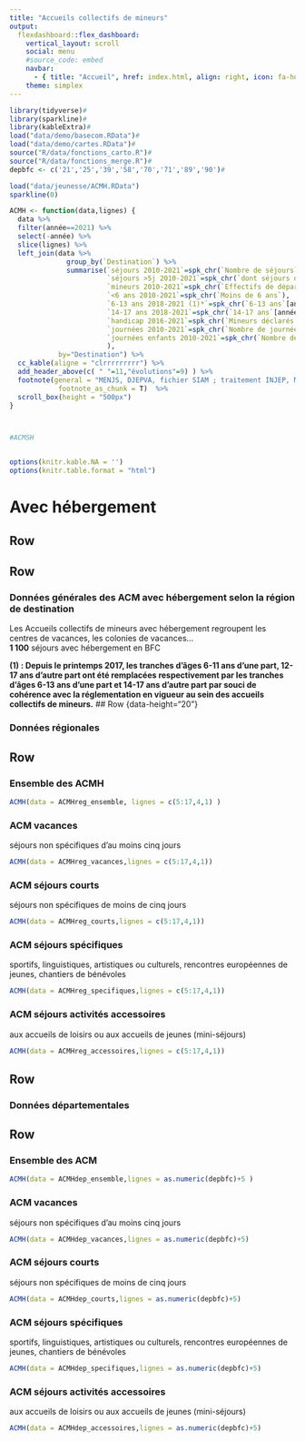 ```yaml
---
title: "Accueils collectifs de mineurs"
output: 
  flexdashboard::flex_dashboard:
    vertical_layout: scroll
    social: menu
    #source_code: embed
    navbar:
      - { title: "Accueil", href: index.html, align: right, icon: fa-home }
    theme: simplex
---
```


```r

library(tidyverse)#
library(sparkline)#
library(kableExtra)#
load("data/demo/basecom.RData")#
load("data/demo/cartes.RData")#
source("R/data/fonctions_carto.R")#
source("R/data/fonctions_merge.R")#
depbfc <- c('21','25','39','58','70','71','89','90')#

load("data/jeunesse/ACMH.RData")
sparkline(0)

ACMH <- function(data,lignes) {
  data %>% 
  filter(année==2021) %>%
  select(-année) %>%
  slice(lignes) %>%
  left_join(data %>% 
              group_by(`Destination`) %>%
              summarise(`séjours 2010-2021`=spk_chr(`Nombre de séjours`),
                        `séjours >5j 2010-2021`=spk_chr(`dont séjours de cinq jours ou plus`),
                        `mineurs 2010-2021`=spk_chr(`Effectifs de départs de mineurs`),
                        `<6 ans 2010-2021`=spk_chr(`Moins de 6 ans`),
                        `6-13 ans 2018-2021 (1)*`=spk_chr(`6-13 ans`[année>2017]),
                        `14-17 ans 2018-2021`=spk_chr(`14-17 ans`[année>2017]),
                        `handicap 2016-2021`=spk_chr(`Mineurs déclarés en situation de handicap`[année>2015]),
                        `journées 2010-2021`=spk_chr(`Nombre de journées`),
                        `journées enfants 2010-2021`=spk_chr(`Nombre de journées enfants`)
                        ),
            by="Destination") %>%
  cc_kable(aligne = "clrrrrrrrrr") %>%
  add_header_above(c( " "=11,"évolutions"=9) ) %>%
  footnote(general = "MENJS, DJEPVA, fichier SIAM ; traitement INJEP, MEDES", general_title = "Source : ",
            footnote_as_chunk = T)  %>%
  scroll_box(height = "500px")
}



#ACMSH


options(knitr.kable.NA = '')
options(knitr.table.format = "html")
```


# Avec hébergement {data-orientation="rows" height="30" data-icon="fa-bed" font-size="25px"}

## Row {data-height="20"}

## Row {data-height="100"}

### Données générales des ACM avec hébergement selon la région de destination

Les Accueils collectifs de mineurs avec hébergement regroupent les centres de vacances, les colonies de vacances...\
**1 100** séjours avec hébergement en BFC

**(1) : Depuis le printemps 2017, les tranches d'âges 6-11 ans d'une part, 12-17 ans d'autre part ont été remplacées respectivement par les tranches d'âges 6-13 ans d'une part et 14-17 ans d'autre part par souci de cohérence avec la réglementation en vigueur au sein des accueils collectifs de mineurs.**
## Row {data-height="20"}

### Données régionales

## Row {.tabset .tabset-fade .tabset-pills data-height="500"}

### Ensemble des ACMH

```r

ACMH(data = ACMHreg_ensemble, lignes = c(5:17,4,1) )

```

### ACM vacances
séjours non spécifiques d'au moins cinq jours
```r

ACMH(data = ACMHreg_vacances,lignes = c(5:17,4,1))

```

### ACM séjours courts
séjours non spécifiques de moins de cinq jours
```r

ACMH(data = ACMHreg_courts,lignes = c(5:17,4,1))

```

### ACM séjours spécifiques 
sportifs, linguistiques, artistiques ou culturels, rencontres européennes de jeunes, chantiers de bénévoles
```r

ACMH(data = ACMHreg_specifiques,lignes = c(5:17,4,1))

```

### ACM séjours activités accessoires
aux accueils de loisirs ou aux accueils de jeunes (mini-séjours)
```r

ACMH(data = ACMHreg_accessoires,lignes = c(5:17,4,1))

```


## Row {data-height="20"} 

### Données départementales

## Row {.tabset .tabset-fade .tabset-pills data-height="500"}

### Ensemble des ACM

```r

ACMH(data = ACMHdep_ensemble,lignes = as.numeric(depbfc)+5 )

```

### ACM vacances
séjours non spécifiques d'au moins cinq jours
```r

ACMH(data = ACMHdep_vacances,lignes = as.numeric(depbfc)+5)

```

### ACM séjours courts
séjours non spécifiques de moins de cinq jours
```r

ACMH(data = ACMHdep_courts,lignes = as.numeric(depbfc)+5)

```

### ACM séjours spécifiques 
sportifs, linguistiques, artistiques ou culturels, rencontres européennes de jeunes, chantiers de bénévoles
```r

ACMH(data = ACMHdep_specifiques,lignes = as.numeric(depbfc)+5)

```

### ACM séjours activités accessoires
aux accueils de loisirs ou aux accueils de jeunes (mini-séjours)
```r

ACMH(data = ACMHdep_accessoires,lignes = as.numeric(depbfc)+5)

```